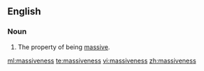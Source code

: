 ==English==
===Noun===
{{en-noun|-}}

#The property of being [[massive]].

[[ml:massiveness]]
[[te:massiveness]]
[[vi:massiveness]]
[[zh:massiveness]]